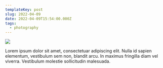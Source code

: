 ```yaml
---
templateKey: post
slug: 2022-04-09
date: 2022-04-09T15:54:00.000Z
tags:
  - photography
---
```

![](../../static/assets/20220409-IMG_1451.jpg)

Lorem ipsum dolor sit amet, consectetuar adipiscing elit. Nulla id sapien elementum, vestibulum sem non, blandit arcu. In maximus fringilla diam vel viverra. Vestibulum molestie sollicitudin malesuada.